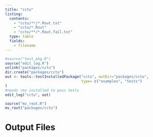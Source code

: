 ```yaml
---
title: "cctu"
listing:
  contents:
    - "cctu/**/*.Rout.txt"
    - "cctu/*.Rout"
    - "cctu/**/*.Rout.fail.txt"
  type: table
  fields: 
    - filename
---
```

  
  
```r
#source("test_pkg.R")
source("edit_log.R")
unlink("packages/cctu")
dir.create("packages/cctu")
out <- tools::testInstalledPackage("cctu", outDir="packages/cctu",
                                   type= c("examples", "tests")
)
#needs rms installed to pass tests
edit_log("cctu", out)

source("mv_rout.R")
mv_rout("packages/cctu")
```

# Output Files